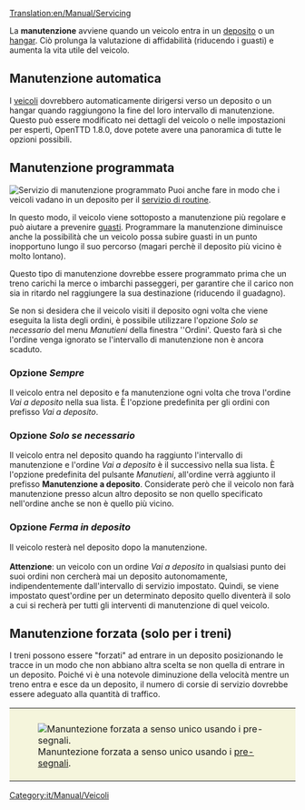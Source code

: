 [[Translation:en/Manual/Servicing]]

La '''manutenzione''' avviene quando un veicolo entra in un [[it/Manual/Depositi|deposito]] o un [[it/Hangar|hangar]]. Ciò prolunga la valutazione di affidabilità (riducendo i guasti) e aumenta la vita utile del veicolo.

== Manutenzione automatica ==
I [[it/Manual/Veicoli|veicoli]] dovrebbero automaticamente dirigersi verso un deposito o un hangar quando raggiungono la fine del loro intervallo di manutenzione. Questo può essere modificato nei dettagli del veicolo o nelle impostazioni per esperti, OpenTTD 1.8.0, dove potete avere una panoramica di tutte le opzioni possibili.

== Manutenzione programmata ==
[[File:it/Manual/Scheduled servicing.png|frame|right|Servizio di manutenzione programmato]] Puoi anche fare in modo che i veicoli vadano in un deposito per il  [[it/Manual/Ordini#manutenzione|servizio di routine]].

In questo modo, il veicolo viene sottoposto a manutenzione più regolare e può aiutare a prevenire [[it/Guasti|guasti]]. Programmare la manutenzione diminuisce anche la possibilità che un veicolo possa subire guasti in un punto inopportuno lungo il suo percorso (magari perchè il deposito più vicino è molto lontano).

Questo tipo di manutenzione dovrebbe essere programmato prima che un treno carichi la merce o imbarchi passeggeri, per garantire che il carico non sia in ritardo nel raggiungere la sua destinazione (riducendo il guadagno).

Se non si desidera che il veicolo visiti il deposito ogni volta che viene eseguita la lista degli ordini, è possibile utilizzare l'opzione ''Solo se necessario'' del menu ''Manutieni'' della finestra ''Ordini'. Questo farà sì che l'ordine venga ignorato se l'intervallo di manutenzione non è ancora scaduto.

=== Opzione ''Sempre''  ===
Il veicolo entra nel deposito e fa manutenzione ogni volta che trova l'ordine ''Vai a deposito'' nella sua lista. È l'opzione predefinita per gli ordini con prefisso ''Vai a deposito''.

=== Opzione ''Solo se necessario'' ===
Il veicolo entra nel deposito quando ha raggiunto l'intervallo di manutenzione e l'ordine ''Vai a deposito'' è il successivo nella sua lista. È l'opzione predefinita del pulsante ''Manutieni'', all'ordine verrà aggiunto il prefisso '''Manutenzione a deposito'''. Considerate però che il veicolo non farà manutenzione presso alcun altro deposito se non quello specificato nell'ordine anche se non è quello più vicino.

=== Opzione ''Ferma in deposito'' ===
Il veicolo resterà nel deposito dopo la manutenzione.
<br /><br />
'''Attenzione''': un veicolo con un ordine ''Vai a deposito'' in qualsiasi punto dei suoi ordini non cercherà mai un deposito autonomamente, indipendentemente dall'intervallo di servizio impostato. Quindi, se viene impostato quest'ordine per un determinato deposito quello diventerà il solo a cui si recherà per tutti gli interventi di manutenzione di quel veicolo.

==Manutenzione forzata (solo per i treni)==
I treni possono essere "forzati" ad entrare in un deposito posizionando le tracce in un modo che non abbiano altra scelta se non quella di entrare in un deposito. Poiché vi è una notevole diminuzione della velocità mentre un treno entra e esce da un deposito, il numero di corsie di servizio dovrebbe essere adeguato alla quantità di traffico.

{|style="border: 0px; margin: 5px auto 25px auto;"
|style="padding: 10px 10px 5px; 10px; background-color: #F5F5DC;"|[[File:en/Manual/Forced servicing.png|center|frame|Manuntezione forzata a senso unico usando i [[it/Manual/Segnali#pre-segnali|pre-segnali]].]]
|}

[[Category:it/Manual/Veicoli]]